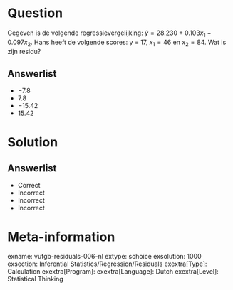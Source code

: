 Question
========

Gegeven is de volgende regressievergelijking: $\hat{y} = 28.230+0.103x_{1}-0.097x_{2}$. Hans heeft de volgende scores: y = 17, $x_{1} = 46$ en $x_{2} = 84$. Wat is zijn residu?
  
Answerlist
----------

* −7.8
* 7.8
* −15.42
* 15.42

Solution
========

Answerlist
----------
* Correct
* Incorrect
* Incorrect
* Incorrect

Meta-information
================
exname: vufgb-residuals-006-nl
extype: schoice
exsolution: 1000
exsection: Inferential Statistics/Regression/Residuals
exextra[Type]: Calculation
exextra[Program]: 
exextra[Language]: Dutch
exextra[Level]: Statistical Thinking